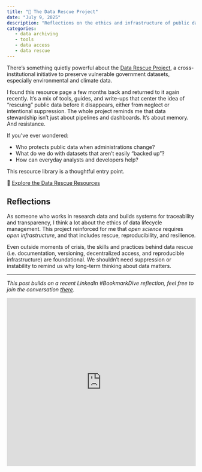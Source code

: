```yaml
---
title: "📌 The Data Rescue Project"
date: "July 9, 2025"
description: "Reflections on the ethics and infrastructure of public data stewardship, highlighting the tools and vision behind the Data Rescue Project."
categories:
   - data archiving
   - tools
   - data access
   - data rescue
---
```


There’s something quietly powerful about the [Data Rescue Project](https://www.datarescueproject.org/about-data-rescue-project/), a cross-institutional initiative to preserve vulnerable government datasets, especially environmental and climate data.

I found this resource page a few months back and returned to it again recently. It’s a mix of tools, guides, and write-ups that center the idea of “rescuing” public data before it disappears, either from neglect or intentional suppression. The whole project reminds me that data stewardship isn't just about pipelines and dashboards. It’s about memory. And resistance.

If you’ve ever wondered:

- Who protects public data when administrations change?
- What do we do with datasets that aren’t easily “backed up”?
- How can everyday analysts and developers help?

This resource library is a thoughtful entry point.

🔗 [Explore the Data Rescue Resources](https://www.datarescueproject.org/resources/)

## Reflections

As someone who works in research data and builds systems for traceability and transparency, I think a lot about the ethics of data lifecycle management. This project reinforced for me that *open science* requires *open infrastructure*, and that includes rescue, reproducibility, and resilience.

Even outside moments of crisis, the skills and practices behind data rescue (i.e. documentation, versioning, decentralized access, and reproducible infrastructure) are foundational. We shouldn't need suppression or instability to remind us why long-term thinking about data matters.

---

*This post builds on a recent LinkedIn #BookmarkDive reflection, feel free to join the conversation [there](https://www.linkedin.com/posts/mirandaleigh_resources-activity-7348739134313713664-yV4k?utm_source=share&utm_medium=member_desktop&rcm=ACoAAAlIdLkBFtiJzHRZxK10HWpjPNqHsthrMgg).*

<iframe src="https://www.linkedin.com/embed/feed/update/urn:li:share:7348739131415404545?collapsed=1" height="450" width="504" frameborder="0" allowfullscreen="" title="Embedded post"></iframe>